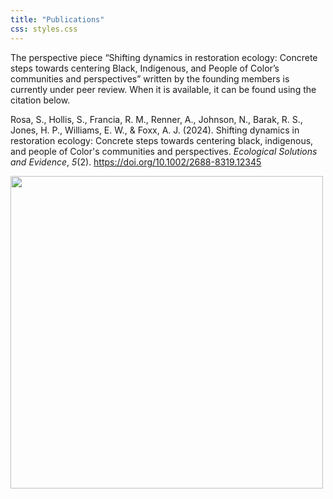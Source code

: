 ```yaml
---
title: "Publications"
css: styles.css
---
```


The perspective piece "Shifting dynamics in restoration ecology: Concrete steps towards centering Black, Indigenous, and People of Color's communities and perspectives" written by the founding members is currently under peer review. When it is available, it can be found using the citation below.

<div>

Rosa, S., Hollis, S., Francia, R. M., Renner, A., Johnson, N., Barak, R. S., Jones, H. P., Williams, E. W., & Foxx, A. J. (2024). Shifting dynamics in restoration ecology: Concrete steps towards centering black, indigenous, and people of Color\'s communities and perspectives. *Ecological Solutions and Evidence*, *5*(2). <https://doi.org/10.1002/2688-8319.12345>

</div>

![](images/lichen_log.png){fig-align="center" width="500"}
